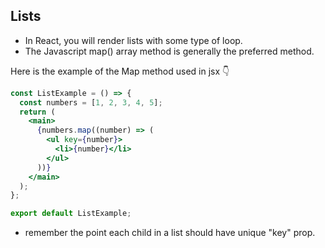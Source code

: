 ## Lists

- In React, you will render lists with some type of loop.
- The Javascript map() array method is generally the preferred method.

Here is the example of the Map method used in jsx 👇

```jsx
const ListExample = () => {
  const numbers = [1, 2, 3, 4, 5];
  return (
    <main>
      {numbers.map((number) => (
        <ul key={number}>
          <li>{number}</li>
        </ul>
      ))}
    </main>
  );
};

export default ListExample;
```

- remember the point each child in a list should have unique "key" prop.
